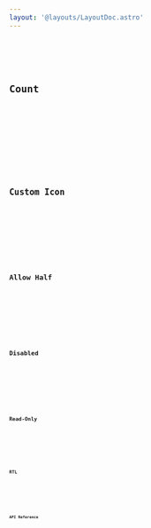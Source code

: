 ```yaml
---
layout: '@layouts/LayoutDoc.astro'
---
```




<Preview client:load>
	<Fragment slot="preview">
		<Example client:load />
	</Fragment>
	<Fragment slot="code">
		<Code code={ExampleRaw} lang="svelte" />
	</Fragment>
</Preview>

## Count

<Preview client:load>
	<Fragment slot="preview">
		<ExampleCount client:load />
	</Fragment>
	<Fragment slot="code">
		<Code code={ExampleCountRaw} lang="svelte" />
	</Fragment>
</Preview>

## Custom Icon

<Preview client:load>
	<Fragment slot="preview">
		<ExampleCustomIcon client:load />
	</Fragment>
	<Fragment slot="code">
		<Code code={ExampleCustomIconRaw} lang="svelte" />
	</Fragment>
</Preview>


## Allow Half

<Preview client:load>
	<Fragment slot="preview">
		<ExampleAllowHalf client:load />
	</Fragment>
	<Fragment slot="code">
		<Code code={ExampleAllowHalfRaw} lang="svelte" />
	</Fragment>
</Preview>

## Disabled

<Preview client:load>
	<Fragment slot="preview">
		<ExampleDisabled client:load />
	</Fragment>
	<Fragment slot="code">
		<Code code={ExampleDisabledRaw} lang="svelte" />
	</Fragment>
</Preview>

## Read-Only

<Preview client:load>
	<Fragment slot="preview">
		<ExampleReadOnly client:load />
	</Fragment>
	<Fragment slot="code">
		<Code code={ExampleReadonlyRaw} lang="svelte" />
	</Fragment>
</Preview>

## RTL

<Preview client:load>
	<Fragment slot="preview">
		<ExampleRTL client:load />
	</Fragment>
	<Fragment slot="code">
		<Code code={ExampleRTLRaw} lang="svelte" />
	</Fragment>
</Preview>

## API Reference

<ApiTable   />

